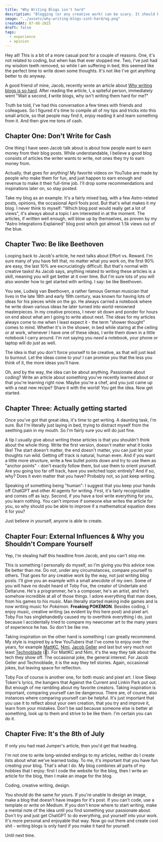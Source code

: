 ```yaml
---
title: "Why Writing Blogs isn't hard"
description: "Blogging (or any creative work) can be scary. It should be fun instead. Let's talk about it."
image: "../assets/why-writing-blogs-isnt-hard/og.png"
createdAt: 07-08-2025
draft: false
tags:
  - experience
  - opinion
---
```


Hey all! This is a bit of a more casual post for a couple of reasons. One, it's not related to coding, but when has that ever stopped me. Two, I've just had my wisdom teeth removed, so while I am suffering in bed, this seemed like the perfect time to write down some thoughts. It's not like I've got anything better to do anyway.

A good friend of mine, Jacob, recently wrote an article about [Why writing blogs is so hard](https://jacobjenkins.codes/posts/why-is-writing-blogs-so-hard/). After reading the article, I, a spiteful person, immediately went "Wait a second, ***I*** write blogs, why isn't writing them hard for me?" 

Truth be told, I've had this conversation a few times with friends and colleagues. So I figured it's time to compile all of my tips and tricks into this small article, so that people may find it, enjoy reading it and learn something from it. And then give me tons of cash.

## Chapter One: Don't Write for Cash
One thing I have seen Jacob talk about is about how people want to earn money from their blog posts. While understandable, I believe a good blog consists of articles the writer wants to write, not ones they try to earn money from. 

Actually, that goes for anything! My favorite videos on YouTube are made by people who make them for fun, and just happen to earn enough and revenue to make it their full-time job. I'll drop some recommendations and inspirations later on, so stay posted.

Take my blog as an example. It's a fairly mixed bag, with a few Astro-related posts, opinions, the occasional April fools post. But that's what makes it *my* blog. I never think to myself: "Which blog post would really get a lot of views", it's always about a topic I am interested in at the moment. The articles, if written well enough, will blow up by themselves, as proven by my "Astro Integrations Explained" blog post which got almost 1.5k views out of the blue. 

## Chapter Two: Be like Beethoven
Looping back to Jacob's article, he next talks about Effort vs. Reward. I'm sure many of you have felt that, no matter what you work on, the first 90% are easy, the last 10% are excruciatingly difficult. But that's normal with creative tasks! As Jacob says, anything related to writing these articles is a skill, meaning you will get better at it over time. But I'm sure lots of you will also wonder how to get started with writing. I say: be like Beethoven.

You see, Ludwig van Beethoven, a rather famous German musician that lives in the late 18th and early 19th century, was known for having lots of ideas for his pieces while on the go. He always carried a notebook where he write down various ideas he later turned into world-renowned masterpieces. In my creative process, I never sit down and ponder for hours on end about what am I going to write about next. The ideas for my articles always come to me when I least expect it - the term "shower thought" comes to mind. Whether it's in the shower, in bed while staring at the ceiling or at work, whenever I have one of these ideas, I write them down in a little notebook I carry around. I'm not saying you *need* a notebook, your phone or laptop will do just as well.

The idea is that you don't force yourself to be creative, as that will just lead to burnout. Let the ideas come to you! I can promise you that the less you think of it, the more ideas you'll have.

Oh, and by the way, the idea can be about anything. Passionate about coding? Write an article about something you've recently learned about or that you're learning right now. Maybe you're a chef, and you just came up with a neat new recipe? Share it with the world! You get the idea. Now get started.

## Chapter Three: Actually getting started
Once you've got that great idea, it's time to get writing. A daunting task, I'm sure. But I'm literally just laying in bed, trying to distract myself from the seething pain in my mouth. So I'm fairly sure you will do just fine.

A tip I usually give about writing these articles is that you shouldn't think about the whole thing. Write the first version, doesn't matter what it looks like! The start doesn't matter, the end doesn't matter, you can just let your thoughts run wild. Getting off track is natural, human even. And if you want a little more structure, write a few bullet points down and try to use them as "anchor points" - don't exactly follow them, but use them to orient yourself. Are you going too far off track, have you switched topic entirely? And if so, why? Does it even matter that you have? Probably not, so just keep writing.

Speaking of something being "human": I suggest that you keep your hands off ChatGPT and other AI agents for writing. First, it's fairly recognizable and comes off as lazy. Second, if you have a tool write everything for you, you learn nothing. You can't improve if someone else writes the article for you, so why should you be able to improve if a mathematical equation does it for you? 

Just believe in yourself, anyone is able to create.

## Chapter Four: External Influences & Why you Shouldn't Compare Yourself
Yep, I'm stealing half this headline from Jacob, and you can't stop me.

This is something I personally do myself, so I'm giving you this advice now. Be better than me. Do not, under any circumstances, compare yourself to others. That goes for any creative work by the way, not just writing blog posts. I'll give you an example with a small anecdote of my own. Some of you will have no doubt heard of Toby Fox, the creator of Undertale and Deltarune. He's a programmer, he's a composer, he's an artist, and he's somehow incredible at all of those things. I adore everything that man does, from his games to his music. Man literally started making indie games and is now writing music for *Pokémon*. **Freaking POKÉMON**. Besides coding, I enjoy music, creative writing (as evident by this here post) and pixel art. Toby Fox has singlehandedly caused my to overthink everything I do, just because I accidentally tried to compare my newcomer art to the many years of experience he has. So don't be like me.

Taking inspiration on the other hand is something I can greatly recommend. My style is inspired by a few YouTubers that I've come to enjoy over the years, for example [MattKC](https://youtube.com/@mattkc?si=X95daN4oA-Z016kq), [f4mi](https://youtube.com/@f4micom?si=xIpK2DVTFOGwbFZ_), [Jacob Geller](https://youtube.com/@jacobgeller?si=uChQ7FxwKaLi76x5) and last but very much not least [Technoblade](https://youtube.com/@technoblade?si=va-2Un6I6zUIoi3a) (🫡). For MattKC and f4mi, it's the way they talk about the tech they show off. The occasional joke, the general interest. For Jacob Geller and Technoblade, it is the way they tell stories. Again, occasional jokes, but leaving space for reflection.

Toby Fox of course is another one, for both music and pixel art. I love Sleep Token's lyrics, the bangers that Against the Current and Linkin Park put out. But enough of me rambling about my favorite creators. Taking inspiration is important, comparing yourself can be dangerous. There are, of course, also instances where comparing yourself can be helpful. It's just important that you use it to reflect about your own creation, that you try and improve it, learn from your mistakes. Don't be sad because someone else is better at something, look up to them and strive to be like them. I'm certain you can do it.

## Chapter Five: It's the 8th of July
If only you had read Jumper's article, then you'd get that heading.

I'm not one to write long-winded endings to my articles, neither do I create lists about what we've learned today. To me, it's important that you have fun creating your blog. That's what I do. My blog combines all parts of my hobbies that I enjoy: first I code the website for the blog, then I write an article for the blog, then I make an image for the blog.

Coding, creative writing, design.

You should do the same for yours. If you're unable to design an image, make a blog that doesn't have images for it's post. If you can't code, use a template or write on Medium. If you don't know where to start writing, make a mental note of the idea until you find something your passionate about. Don't try and just get ChatGPT to do everything, put yourself into your work. It's more personal and enjoyable that way. Now go out there and create cool shit - writing blogs is only hard if you make it hard for yourself.

Until next time.